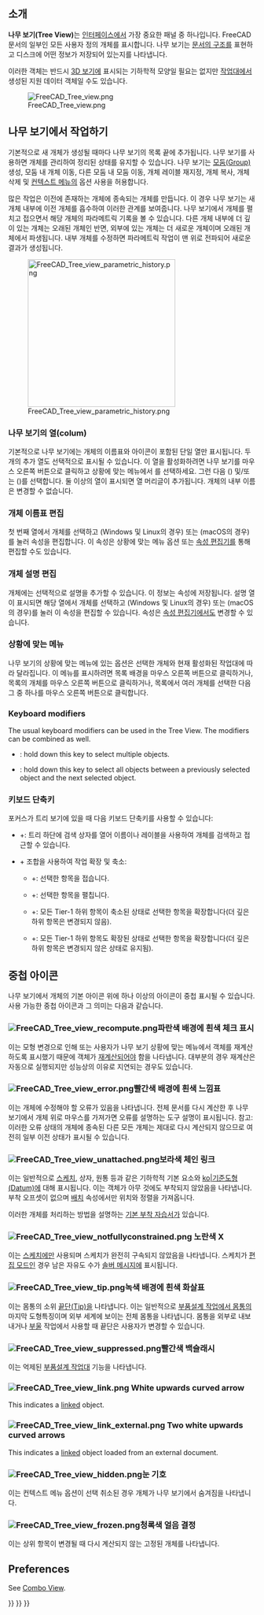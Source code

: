 <languages/>
{{TOCright}}

<span id="Introduction"></span>
== 소개 ==

<div class="mw-translate-fuzzy">
'''나무 보기(Tree View)'''는 [[Interface/ko|인터페이스]]에서 가장 중요한 패널 중 하나입니다. FreeCAD 문서의 일부인 모든 사용자 정의 개체를 표시합니다. 나무 보기는 [[Document_structure/ko|문서의 구조]]를 표현하고 디스크에 어떤 정보가 저장되어 있는지를 나타냅니다.
</div>

이러한 객체는 반드시 [[3D_view/ko|3D 보기]]에 표시되는 기하학적 모양일 필요는 없지만 [[Workbenches/ko|작업대]]에서 생성된 지원 데이터 객체일 수도 있습니다.

[[File:FreeCAD_Tree_view.png]]

{{Caption|문서의 다양한 요소를 보여주는 나무 보기입니다.}}

<span id="Working_with_the_Tree_View"></span>
== 나무 보기에서 작업하기 ==

기본적으로 새 개체가 생성될 때마다 나무 보기의 목록 끝에 추가됩니다. 나무 보기를 사용하면 개체를 관리하여 정리된 상태를 유지할 수 있습니다. 나무 보기는 [[Std_Group/ko|모둠(Group)]] 생성, 모둠 내 개체 이동, 다른 모둠 내 모둠 이동, 개체 레이블 재지정, 개체 복사, 개체 삭제 및 [[#Context_menu|컨텍스트 메뉴]]의 옵션 사용을 허용합니다.

많은 작업은 이전에 존재하는 개체에 종속되는 개체를 만듭니다. 이 경우 나무 보기는 새 개체 내부에 이전 개체를 흡수하여 이러한 관계를 보여줍니다. 나무 보기에서 개체를 펼치고 접으면서 해당 개체의 파라메트릭 기록을 볼 수 있습니다. 다른 개체 내부에 더 깊이 있는 개체는 오래된 개체인 반면, 외부에 있는 개체는 더 새로운 개체이며 오래된 개체에서 파생됩니다. 내부 개체를 수정하면 파라메트릭 작업이 맨 위로 전파되어 새로운 결과가 생성됩니다.

[[File:FreeCAD_Tree_view_parametric_history.png|x300px]]

{{Caption|최상위 개체는 이전 작업으로 생성된 개체에 대해 매개변수 작업을 수행하여 생성됩니다. <br> 나무를 완전히 펼쳐 보면 부분적 고체를 만드는 데 사용된 원래 요소가 드러납니다.}}

<span id="Tree_View_columns"></span>
=== 나무 보기의 열(colum) ===

<div class="mw-translate-fuzzy">
기본적으로 나무 보기에는 개체의 이름표와 아이콘이 포함된 단일 열만 표시됩니다. 두 개의 추가 열도 선택적으로 표시될 수 있습니다. 이 열을 활성화하려면 나무 보기를 마우스 오른쪽 버튼으로 클릭하고 상황에 맞는 메뉴에서 {{MenuCommand|Tree settings}}를 선택하세요. 그런 다음 {{MenuCommand|설명 표시}}({{Version|0.21}}) 및/또는 {{MenuCommand|내부 이름 표시}}({{Version|1.0}})를 선택합니다. 둘 이상의 열이 표시되면 열 머리글이 추가됩니다. 개체의 내부 이름은 변경할 수 없습니다.
</div>

<span id="Edit_object_label"></span>
=== 개체 이름표 편집 ===

첫 번째 열에서 개체를 선택하고 {{KEY|F2}}(Windows 및 Linux의 경우) 또는 {{KEY|Enter}}(macOS의 경우)를 눌러 {{PropertyData|Label}} 속성을 편집합니다. 이 속성은 상황에 맞는 메뉴 옵션 {{MenuCommand|Rename}} 또는 [[Property_editor/ko|속성 편집기]]를 통해 편집할 수도 있습니다.

<span id="Edit_object_description"></span>
=== 개체 설명 편집 ===

개체에는 선택적으로 설명을 추가할 수 있습니다. 이 정보는 {{PropertyData|Label2}} 속성에 저장됩니다. 설명 열이 표시되면 해당 열에서 개체를 선택하고 {{KEY|F2}}(Windows 및 Linux의 경우) 또는 {{KEY|Enter}}(macOS의 경우)를 눌러 이 속성을 편집할 수 있습니다. 속성은 [[Property_editor/ko|속성 편집기]]에서도 변경할 수 있습니다.

<span id="Context_menu"></span>
=== 상황에 맞는 메뉴 ===

나무 보기의 상황에 맞는 메뉴에 있는 옵션은 선택한 개체와 현재 활성화된 작업대에 따라 달라집니다. 이 메뉴를 표시하려면 목록 배경을 마우스 오른쪽 버튼으로 클릭하거나, 목록의 개체를 마우스 오른쪽 버튼으로 클릭하거나, 목록에서 여러 개체를 선택한 다음 그 중 하나를 마우스 오른쪽 버튼으로 클릭합니다.

=== Keyboard modifiers ===

The usual keyboard modifiers can be used in the Tree View. The modifiers can be combined as well.
* {{KEY|Ctrl}}: hold down this key to select multiple objects.
* {{KEY|Shift}}: hold down this key to select all objects between a previously selected object and the next selected object.

<span id="Keyboard_shortcuts"></span>
=== 키보드 단축키 ===

<div class="mw-translate-fuzzy">
포커스가 트리 보기에 있을 때 다음 키보드 단축키를 사용할 수 있습니다:
* {{KEY|Ctrl}}+{{KEY|F}}: 트리 하단에 검색 상자를 열어 이름이나 레이블을 사용하여 개체를 검색하고 접근할 수 있습니다.
* {{KEY|Alt}}+{{KEY|화살표}} 조합을 사용하여 작업 확장 및 축소: {{Version|0.20}}
** {{KEY|Alt}}+{{KEY|왼쪽}}: 선택한 항목을 접습니다.
** {{KEY|Alt}}+{{KEY|오른쪽}}: 선택한 항목을 펼칩니다.
** {{KEY|Alt}}+{{KEY|위}}: 모든 Tier-1 하위 항목이 축소된 상태로 선택한 항목을 확장합니다(더 깊은 하위 항목은 변경되지 않음).
** {{KEY|Alt}}+{{KEY|아래}}: 모든 Tier-1 하위 항목도 확장된 상태로 선택한 항목을 확장합니다(더 깊은 하위 항목은 변경되지 않은 상태로 유지됨).
</div>

<span id="Overlay_icons"></span>
== 중첩 아이콘 ==

나무 보기에서 개체의 기본 아이콘 위에 하나 이상의 아이콘이 중첩 표시될 수 있습니다. 사용 가능한 중첩 아이콘과 그 의미는 다음과 같습니다.

<span id="File:FreeCAD_Tree_view_recompute.png_White_check_mark_on_blue_background"></span>
=== [[File:FreeCAD_Tree_view_recompute.png]]파란색 배경에 흰색 체크 표시 ===

이는 모형 변경으로 인해 또는 사용자가 나무 보기 상황에 맞는 메뉴에서 객체를 재계산하도록 표시했기 때문에 객체가 [[Std_Refresh/ko|재계산]]되어야 함을 나타냅니다. 대부분의 경우 재계산은 자동으로 실행되지만 성능상의 이유로 지연되는 경우도 있습니다.

<span id="File:FreeCAD_Tree_view_error.png_White_exclamation_mark_on_red_background"></span>
=== [[File:FreeCAD_Tree_view_error.png]]빨간색 배경에 흰색 느낌표 ===

이는 개체에 수정해야 할 오류가 있음을 나타냅니다. 전체 문서를 다시 계산한 후 나무 보기에서 개체 위로 마우스를 가져가면 오류를 설명하는 도구 설명이 표시됩니다. 참고: 이러한 오류 상태의 개체에 종속된 다른 모든 개체는 제대로 다시 계산되지 않으므로 여전히 일부 이전 상태가 표시될 수 있습니다.

<span id="File:FreeCAD_Tree_view_unattached.png_Purple_chain_link"></span>
=== [[File:FreeCAD_Tree_view_unattached.png]]보라색 체인 링크 ===

<div class="mw-translate-fuzzy">
이는 일반적으로 [[Sketch/ko|스케치]], 상자, 원통 등과 같은 기하학적 기본 요소와 [[Datum|ko|기준도형(Datum)]]에 대해 표시됩니다. 이는 객체가 아무 것에도 부착되지 않았음을 나타냅니다. 부착 오프셋이 없으며 [[Placement/ko|배치]] 속성에서만 위치와 정렬을 가져옵니다.
</div>

이러한 개체를 처리하는 방법을 설명하는 [[Basic_Attachment_Tutorial/ko|기본 부착 자습서]]가 있습니다.

<span id="File:FreeCAD_Tree_view_notfullyconstrained.png_Yellow_X"></span>
===[[File:FreeCAD_Tree_view_notfullyconstrained.png]] 노란색 X ===

이는 [[Sketch/ko|스케치]]에만 사용되며 스케치가 완전히 구속되지 않았음을 나타냅니다. 스케치가 [[Sketcher_EditSketch/ko|편집 모드]]인 경우 남은 자유도 수가 [[Sketcher_Dialog#Solver_messages|솔버 메시지]]에 표시됩니다.

<span id="File:FreeCAD_Tree_view_tip.png_White_arrow_on_green_background"></span>
=== [[File:FreeCAD_Tree_view_tip.png]]녹색 배경에 흰색 화살표 ===

이는 몸통의 소위 [[PartDesign_Body#Tip|끝단(Tip)]]을 나타냅니다. 이는 일반적으로 [[PartDesign_Body/ko|부품설계 작업에서 몸통]]의 마지막 도형특징이며 외부 세계에 보이는 전체 몸통을 나타냅니다. 몸통을 외부로 내보내거나 [[Part_Boolean/ko|부울]] 작업에서 사용할 때 끝단은 사용자가 변경할 수 있습니다.

<span id="File:FreeCAD_Tree_view_suppressed.png_Red_backslash"></span>
=== [[File:FreeCAD_Tree_view_suppressed.png]]빨간색 백슬래시 ===

{{Version|1.0}}

이는 억제된 [[PartDesign_Workbench/ko|부품설계 작업대]] 기능을 나타냅니다.

=== [[File:FreeCAD_Tree_view_link.png]] White upwards curved arrow ===

This indicates a [[Std_LinkMake|linked]] object.

=== [[File:FreeCAD_Tree_view_link_external.png]] Two white upwards curved arrows ===

This indicates a [[Std_LinkMake|linked]] object loaded from an external document.

<span id="File:FreeCAD_Tree_view_hidden.png_Eye_symbol"></span>
=== [[File:FreeCAD_Tree_view_hidden.png]]눈 기호 ===

이는 {{MenuCommand|나무 보기에 숨겨진 항목 표시}} 컨텍스트 메뉴 옵션이 선택 취소된 경우 개체가 나무 보기에서 숨겨짐을 나타냅니다.

<span id="File:FreeCAD_Tree_view_frozen.png_Cyan_ice_crystal"></span>
=== [[File:FreeCAD_Tree_view_frozen.png]]청록색 얼음 결정 ===

{{Version|1.0}}

<div class="mw-translate-fuzzy">
이는 상위 항목이 변경될 때 다시 계산되지 않는 고정된 개체를 나타냅니다.
</div>

== Preferences ==

See [[Combo_View#Preferences|Combo View]].


{{Interface_navi{{#translation:}}}}
{{Std_Base_navi{{#translation:}}}}
{{Userdocnavi{{#translation:}}}}